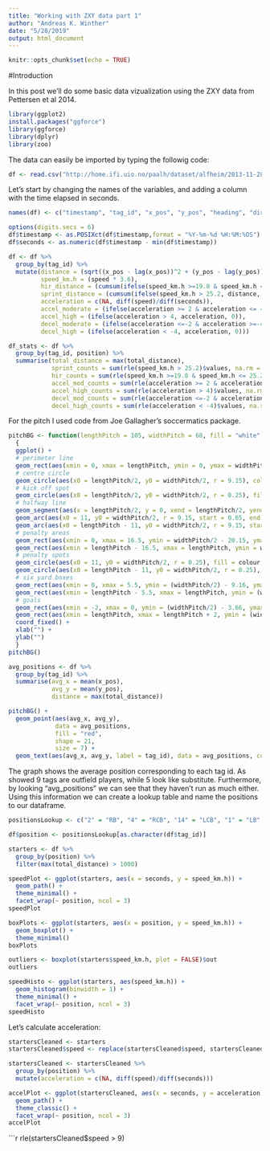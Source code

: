 ```yaml
---
title: "Working with ZXY data part 1"
author: "Andreas K. Winther"
date: "5/28/2019"
output: html_document
---
```


```r
knitr::opts_chunk$set(echo = TRUE)
```

#Introduction

In this post we'll do some basic data vizualization using the ZXY data from Pettersen et al 2014. 

```r
library(ggplot2)
install.packages("ggforce")
library(ggforce)
library(dplyr)
library(zoo)
```

The data can easily be imported by typing the followig code:
```r
df <- read.csv("http://home.ifi.uio.no/paalh/dataset/alfheim/2013-11-28/zxy/2013-11-28_tromso_tottenham_raw.csv", header = FALSE)
```

Let's start by changing the names of the variables, and adding a column with the time elapsed in seconds.
```r
names(df) <- c("timestamp", "tag_id", "x_pos", "y_pos", "heading", "direction", "energy", "speed", "total_distance")

options(digits.secs = 6)
df$timestamp <- as.POSIXct(df$timestamp,format = "%Y-%m-%d %H:%M:%OS")
df$seconds <- as.numeric(df$timestamp - min(df$timestamp))

df <- df %>%
  group_by(tag_id) %>%
  mutate(distance = (sqrt((x_pos - lag(x_pos))^2 + (y_pos - lag(y_pos))^2)),
         speed_km.h = (speed * 3.6), 
         hir_distance = (cumsum(ifelse(speed_km.h >=19.8 & speed_km.h <= 25.2, distance, 0))),
         sprint_distance = (cumsum(ifelse(speed_km.h > 25.2, distance, 0))),
         acceleration = c(NA, diff(speed)/diff(seconds)),
         accel_moderate = (ifelse(acceleration >= 2 & acceleration <= 4, acceleration, 0)),
         accel_high = (ifelse(acceleration > 4, acceleration, 0)),
         decel_moderate = (ifelse(acceleration <=-2 & acceleration >=-4, acceleration, 0)),
         decel_high = (ifelse(acceleration < -4, acceleration, 0)))

df_stats <- df %>%
  group_by(tag_id, position) %>%
  summarise(total_distance = max(total_distance),
            sprint_counts = sum(rle(speed_km.h > 25.2)$values, na.rm = TRUE),
            hir_counts = sum(rle(speed_km.h >=19.8 & speed_km.h <= 25.2)$values, na.rm = TRUE),
            accel_mod_counts = sum(rle(acceleration >= 2 & acceleration <= 4)$values, na.rm = TRUE),
            accel_high_counts = sum(rle(acceleration > 4)$values, na.rm = TRUE),
            decel_mod_counts = sum(rle(acceleration <=-2 & acceleration >=-4)$values, na.rm = TRUE),
            decel_high_counts = sum(rle(acceleration < -4)$values, na.rm = TRUE))
```

For the pitch I used code from Joe Gallagher's soccermatics package.
```r
pitchBG <- function(lengthPitch = 105, widthPitch = 68, fill = "white", colour = "dimgrey", size = 1) 
  {
  ggplot() +
  # perimeter line
  geom_rect(aes(xmin = 0, xmax = lengthPitch, ymin = 0, ymax = widthPitch), fill = fill, colour = colour, size = 1) +
  # centre circle
  geom_circle(aes(x0 = lengthPitch/2, y0 = widthPitch/2, r = 9.15), colour = colour, size = 1) +
  # kick off spot
  geom_circle(aes(x0 = lengthPitch/2, y0 = widthPitch/2, r = 0.25), fill = fill, colour = colour, size = 1) +
  # halfway line
  geom_segment(aes(x = lengthPitch/2, y = 0, xend = lengthPitch/2, yend = widthPitch), colour = colour, size = 1) + # penalty arcs
  geom_arc(aes(x0 = 11, y0 = widthPitch/2, r = 9.15, start = 0.65, end = 2.49), colour = colour, size = 1) +
  geom_arc(aes(x0 = lengthPitch - 11, y0 = widthPitch/2, r = 9.15, start = 3.79, end = 5.63), colour = colour, size = 1) +
  # penalty areas
  geom_rect(aes(xmin = 0, xmax = 16.5, ymin = widthPitch/2 - 20.15, ymax = widthPitch/2 + 20.15), fill = NA, colour = colour, size = 1) +
  geom_rect(aes(xmin = lengthPitch - 16.5, xmax = lengthPitch, ymin = widthPitch/2 - 20.15, ymax = widthPitch/2 + 20.15), fill = NA, colour = colour, size = 1) +
  # penalty spots
  geom_circle(aes(x0 = 11, y0 = widthPitch/2, r = 0.25), fill = colour, col = colour, size = 1) +
  geom_circle(aes(x0 = lengthPitch - 11, y0 = widthPitch/2, r = 0.25), fill = colour, colour = colour, size = 1) +
  # six yard boxes
  geom_rect(aes(xmin = 0, xmax = 5.5, ymin = (widthPitch/2) - 9.16, ymax = (widthPitch/2) + 9.16), fill = NA, colour = colour, size = 1) +
  geom_rect(aes(xmin = lengthPitch - 5.5, xmax = lengthPitch, ymin = (widthPitch/2) - 9.16, ymax = (widthPitch/2) + 9.16), fill = NA, colour = colour, size = 1) +
  # goals
  geom_rect(aes(xmin = -2, xmax = 0, ymin = (widthPitch/2) - 3.66, ymax = (widthPitch/2) + 3.66), fill = NA, colour = colour, size = 1) +
  geom_rect(aes(xmin = lengthPitch, xmax = lengthPitch + 2, ymin = (widthPitch/2) - 3.66, ymax = (widthPitch/2) + 3.66), fill = NA, colour = colour, size = 1) +
  coord_fixed() +
  xlab("") +
  ylab("")
  }
pitchBG()
```


```r
avg_positions <- df %>% 
  group_by(tag_id) %>%
  summarise(avg_x = mean(x_pos),
            avg_y = mean(y_pos),
            distance = max(total_distance))

pitchBG() +
  geom_point(aes(avg_x, avg_y),
             data = avg_positions,
             fill = "red", 
             shape = 21,
             size = 7) +
  geom_text(aes(avg_x, avg_y, label = tag_id), data = avg_positions, colour = "white", fontface = "bold", size = 3)
```
The graph shows the average position corresponding to each tag id. As showed 9 tags are outfield players, while 5 look like substitute. Furthermore, by looking "avg_positions" we can see that they haven't run as much either. Using this information we can create a lookup table and name the positions to our dataframe.
```r
positionsLookup <- c("2" = "RB", "4" = "RCB", "14" = "LCB", "1" = "LB", "8" = "RM", "11" = "RCM", "6" = "LM", "5" = "ST", "12" = "FW", "9" = "Sub1", "10" = "Sub2", "7" = "Sub3", "13" = "Sub4", "3" = "Sub5")

df$position <- positionsLookup[as.character(df$tag_id)]

starters <- df %>%
  group_by(position) %>%
  filter(max(total_distance) > 1000)
```

```r
speedPlot <- ggplot(starters, aes(x = seconds, y = speed_km.h)) +
  geom_path() +
  theme_minimal() +
  facet_wrap(~ position, ncol = 3)
speedPlot
```



```r
boxPlots <- ggplot(starters, aes(x = position, y = speed_km.h)) +
  geom_boxplot() +
  theme_minimal()
boxPlots
```

```r
outliers <- boxplot(starters$speed_km.h, plot = FALSE)$out
outliers
```







```r
speedHisto <- ggplot(starters, aes(speed_km.h)) +
  geom_histogram(binwidth = 1) +
  theme_minimal() +
  facet_wrap(~ position, ncol = 3)
speedHisto
```
Let's calculate acceleration:
```r
startersCleaned <- starters
startersCleaned$speed <- replace(startersCleaned$speed, startersCleaned$speed == 0, NA)

startersCleaned <- startersCleaned %>%
  group_by(position) %>%
  mutate(acceleration = c(NA, diff(speed)/diff(seconds)))

accelPlot <- ggplot(startersCleaned, aes(x = seconds, y = acceleration)) +
  geom_path() +
  theme_classic() +
  facet_wrap(~ position, ncol = 3)
accelPlot
```
```r
rle(startersCleaned$speed > 9)